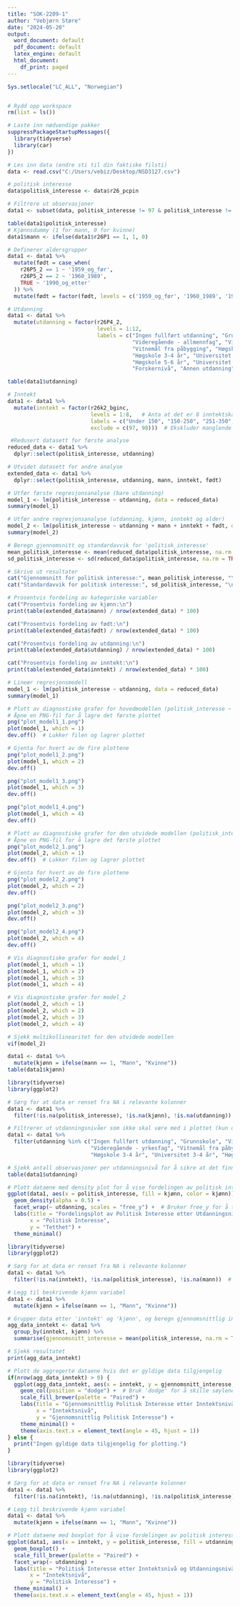 ---
title: "SOK-2209-1"
author: "Vebjørn Støre"
date: "2024-05-20"
output:
  word_document: default
  pdf_document: default
  latex_engine: default
  html_document:
    df_print: paged
---


```{r message=FALSE, warning=FALSE}

Sys.setlocale("LC_ALL", "Norwegian")


# Rydd opp workspace
rm(list = ls())

# Laste inn nødvendige pakker
suppressPackageStartupMessages({
  library(tidyverse)
  library(car)
})

# Les inn data (endre sti til din faktiske filsti)
data <- read.csv("C:/Users/vebiz/Desktop/NSD3127.csv")

```


```{r}
# politisk interesse
data$politisk_interesse <- data$r26_pcpin

# Filtrere ut observasjoner 
data1 <- subset(data, politisk_interesse != 97 & politisk_interesse != 98)

table(data1$politisk_interesse)
# Kjønnsdummy (1 for mann, 0 for kvinne)
data1$mann <- ifelse(data1$r26P1 == 1, 1, 0)

# Definerer aldersgrupper
data1 <- data1 %>%
  mutate(født = case_when(
    r26P5_2 == 1 ~ '1959_og_før',
    r26P5_2 == 2 ~ '1960_1989',
    TRUE ~ '1990_og_etter'
  )) %>%
  mutate(født = factor(født, levels = c('1959_og_før', '1960_1989', '1990_og_etter')))

# Utdanning
data1 <- data1 %>%
  mutate(utdanning = factor(r26P4_2,
                            levels = 1:12,
                            labels = c("Ingen fullført utdanning", "Grunnskole", 
                                       "Videregående - allmennfag", "Videregående - yrkesfag",
                                       "Vitnemål fra påbygging", "Høgskole 3 år",
                                       "Høgskole 3-4 år", "Universitet 3-4 år", 
                                       "Høgskole 5-6 år", "Universitet 5-6 år", 
                                       "Forskernivå", "Annen utdanning")))

table(data1$utdanning)

# Inntekt
data1 <- data1 %>%
  mutate(inntekt = factor(r26k2_bginc,
                          levels = 1:8,   # Anta at det er 8 inntektskategorier
                          labels = c("Under 150", "150-250", "251-350", "351-450", "451-550", "551-650", "651-750", "Over 750"),
                          exclude = c(97, 98)))  # Ekskluder manglende data

```







```{r message=FALSE, warning=FALSE, paged.print=TRUE}
 #Redusert datasett for første analyse
reduced_data <- data1 %>%
  dplyr::select(politisk_interesse, utdanning)

# Utvidet datasett for andre analyse
extended_data <- data1 %>%
  dplyr::select(politisk_interesse, utdanning, mann, inntekt, født)

# Utfør første regresjonsanalyse (bare utdanning)
model_1 <- lm(politisk_interesse ~ utdanning, data = reduced_data)
summary(model_1)

# Utfør andre regresjonsanalyse (utdanning, kjønn, inntekt og alder)
model_2 <- lm(politisk_interesse ~ utdanning + mann + inntekt + født, data = extended_data)
summary(model_2)
```


```{r message=FALSE, warning=FALSE}
# Beregn gjennomsnitt og standardavvik for 'politisk_interesse'
mean_politisk_interesse <- mean(reduced_data$politisk_interesse, na.rm = TRUE)
sd_politisk_interesse <- sd(reduced_data$politisk_interesse, na.rm = TRUE)

# Skrive ut resultater
cat("Gjennomsnitt for politisk interesse:", mean_politisk_interesse, "\n")
cat("Standardavvik for politisk interesse:", sd_politisk_interesse, "\n")

# Prosentvis fordeling av kategoriske variabler
cat("Prosentvis fordeling av kjønn:\n")
print(table(extended_data$mann) / nrow(extended_data) * 100)

cat("Prosentvis fordeling av født:\n")
print(table(extended_data$født) / nrow(extended_data) * 100)

cat("Prosentvis fordeling av utdanning:\n")
print(table(extended_data$utdanning) / nrow(extended_data) * 100)

cat("Prosentvis fordeling av inntekt:\n")
print(table(extended_data$inntekt) / nrow(extended_data) * 100)
```


```{r message=FALSE, warning=FALSE, paged.print=TRUE}
# Lineær regresjonsmodell
model_1 <- lm(politisk_interesse ~ utdanning, data = reduced_data)
summary(model_1)

```


```{r}
# Plott av diagnostiske grafer for hovedmodellen (politisk_interesse ~ utdanning)
# Åpne en PNG-fil for å lagre det første plottet
png("plot_model1_1.png")
plot(model_1, which = 1)
dev.off()  # Lukker filen og lagrer plottet

# Gjenta for hvert av de fire plottene
png("plot_model1_2.png")
plot(model_1, which = 2)
dev.off()

png("plot_model1_3.png")
plot(model_1, which = 3)
dev.off()

png("plot_model1_4.png")
plot(model_1, which = 4)
dev.off()
```

```{r}
# Plott av diagnostiske grafer for den utvidede modellen (politisk_interesse ~ utdanning + mann + inntekt + født)
# Åpne en PNG-fil for å lagre det første plottet
png("plot_model2_1.png")
plot(model_2, which = 1)
dev.off()  # Lukker filen og lagrer plottet

# Gjenta for hvert av de fire plottene
png("plot_model2_2.png")
plot(model_2, which = 2)
dev.off()

png("plot_model2_3.png")
plot(model_2, which = 3)
dev.off()

png("plot_model2_4.png")
plot(model_2, which = 4)
dev.off()
```

```{r}
# Vis diagnostiske grafer for model_1
plot(model_1, which = 1)
plot(model_1, which = 2)
plot(model_1, which = 3)
plot(model_1, which = 4)
```

```{r}
# Vis diagnostiske grafer for model_2
plot(model_2, which = 1)
plot(model_2, which = 2)
plot(model_2, which = 3)
plot(model_2, which = 4)
```

```{r}
# Sjekk multikollinearitet for den utvidede modellen
vif(model_2)
```



```{r}
data1 <- data1 %>%
  mutate(kjønn = ifelse(mann == 1, "Mann", "Kvinne"))
table(data1$kjønn)
```







```{r message=FALSE, warning=FALSE}
library(tidyverse)
library(ggplot2)

# Sørg for at data er renset fra NA i relevante kolonner
data1 <- data1 %>%
  filter(!is.na(politisk_interesse), !is.na(kjønn), !is.na(utdanning))  # Fjerner NA i politisk_interesse, kjønn og utdanning

# Filtrerer ut utdanningsnivåer som ikke skal være med i plottet (kun de nivåene fra 1 til 8)
data1 <- data1 %>%
  filter(utdanning %in% c("Ingen fullført utdanning", "Grunnskole", "Videregående - allmennfag", 
                          "Videregående - yrkesfag", "Vitnemål fra påbygging", "Høgskole 3 år", 
                          "Høgskole 3-4 år", "Universitet 3-4 år", "Høgskole 5-6 år", "Universitet 5-6 år", "Forskernivå"))

# Sjekk antall observasjoner per utdanningsnivå for å sikre at det finnes data for alle nivåer
table(data1$utdanning)

# Plott dataene med density plot for å vise fordelingen av politisk interesse etter utdanningsnivå
ggplot(data1, aes(x = politisk_interesse, fill = kjønn, color = kjønn)) +
  geom_density(alpha = 0.5) +
  facet_wrap(~ utdanning, scales = "free_y") +  # Bruker free_y for å tilpasse tetthetsakselen individuelt for hver utdanning
  labs(title = "Fordelingsplot av Politisk Interesse etter Utdanningsnivå",
       x = "Politisk Interesse",
       y = "Tetthet") +
  theme_minimal()

```










```{r message=FALSE, warning=FALSE}
library(tidyverse)
library(ggplot2)

# Sørg for at data er renset fra NA i relevante kolonner
data1 <- data1 %>%
  filter(!is.na(inntekt), !is.na(politisk_interesse), !is.na(mann))  # Sørg for at det ikke er NA i viktige kolonner

# Legg til beskrivende kjønn variabel
data1 <- data1 %>%
  mutate(kjønn = ifelse(mann == 1, "Mann", "Kvinne"))

# Grupper data etter 'inntekt' og 'kjønn', og beregn gjennomsnittlig interesse
agg_data_inntekt <- data1 %>%
  group_by(inntekt, kjønn) %>%
  summarise(gjennomsnitt_interesse = mean(politisk_interesse, na.rm = TRUE))  # na.rm = TRUE fjerner NA fra beregningene

# Sjekk resultatet
print(agg_data_inntekt)

# Plott de aggregerte dataene hvis det er gyldige data tilgjengelig
if(nrow(agg_data_inntekt) > 0) {
  ggplot(agg_data_inntekt, aes(x = inntekt, y = gjennomsnitt_interesse, fill = kjønn)) +
    geom_col(position = "dodge") +  # Bruk 'dodge' for å skille søylene for hvert kjønn
    scale_fill_brewer(palette = "Paired") +
    labs(title = "Gjennomsnittlig Politisk Interesse etter Inntektsnivå og Kjønn",
         x = "Inntektsnivå",
         y = "Gjennomsnittlig Politisk Interesse") +
    theme_minimal() +
    theme(axis.text.x = element_text(angle = 45, hjust = 1))
} else {
  print("Ingen gyldige data tilgjengelig for plotting.")
}

```














```{r}
library(tidyverse)
library(ggplot2)

# Sørg for at data er renset fra NA i relevante kolonner
data1 <- data1 %>%
  filter(!is.na(inntekt), !is.na(utdanning), !is.na(politisk_interesse))  # Sørg for at det ikke er NA i viktige kolonner

# Legg til beskrivende kjønn variabel
data1 <- data1 %>%
  mutate(kjønn = ifelse(mann == 1, "Mann", "Kvinne"))

# Plott dataene med boxplot for å vise fordelingen av politisk interesse etter inntektsnivå og utdanningsnivå
ggplot(data1, aes(x = inntekt, y = politisk_interesse, fill = utdanning)) +
  geom_boxplot() +
  scale_fill_brewer(palette = "Paired") +
  facet_wrap(~ utdanning) +
  labs(title = "Politisk Interesse etter Inntektsnivå og Utdanningsnivå",
       x = "Inntektsnivå",
       y = "Politisk Interesse") +
  theme_minimal() +
  theme(axis.text.x = element_text(angle = 45, hjust = 1))


```













